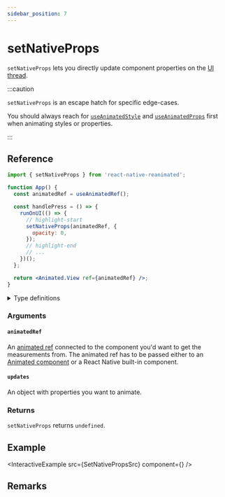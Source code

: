 ```yaml
---
sidebar_position: 7
---
```


# setNativeProps

`setNativeProps` lets you directly update component properties on the [UI thread](/docs/fundamentals/glossary#ui-thread).

:::caution

`setNativeProps` is an escape hatch for specific edge-cases.

You should always reach for [`useAnimatedStyle`](docs/core/useAnimatedStyle) and [`useAnimatedProps`](docs/core/useAnimatedProps) first when animating styles or properties.

:::

## Reference

```jsx
import { setNativeProps } from 'react-native-reanimated';

function App() {
  const animatedRef = useAnimatedRef();

  const handlePress = () => {
    runOnUI(() => {
      // highlight-start
      setNativeProps(animatedRef, {
        opacity: 0,
      });
      // highlight-end
      // ...
    })();
  };

  return <Animated.View ref={animatedRef} />;
}
```

<details>
<summary>Type definitions</summary>

```typescript
function setNativeProps<T extends Component>(
  animatedRef: AnimatedRef<T>,
  updates: StyleProps
) => void;
```

</details>

### Arguments

#### `animatedRef`

An [animated ref](/docs/core/useAnimatedRef#returns) connected to the component you'd want to get the measurements from. The animated ref has to be passed either to an [Animated component](/docs/fundamentals/glossary#animated-component) or a React Native built-in component.

#### `updates`

An object with properties you want to animate.

### Returns

`setNativeProps` returns `undefined`.

## Example


<InteractiveExample src={SetNativePropsSrc} component={<SetNativeProps />} />

## Remarks
